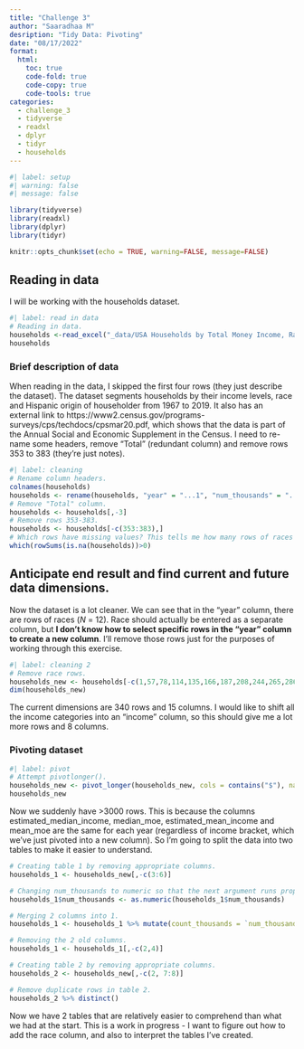 ```yaml
---
title: "Challenge 3"
author: "Saaradhaa M"
desription: "Tidy Data: Pivoting"
date: "08/17/2022"
format:
  html:
    toc: true
    code-fold: true
    code-copy: true
    code-tools: true
categories:
  - challenge_3
  - tidyverse
  - readxl
  - dplyr
  - tidyr
  - households
---
```


```r
#| label: setup
#| warning: false
#| message: false

library(tidyverse)
library(readxl)
library(dplyr)
library(tidyr)

knitr::opts_chunk$set(echo = TRUE, warning=FALSE, message=FALSE)
```

## Reading in data

I will be working with the households dataset.

```r
#| label: read in data
# Reading in data.
households <-read_excel("_data/USA Households by Total Money Income, Race, and Hispanic Origin of Householder 1967 to 2019.xlsx", skip=4)
households
```

### Brief description of data

When reading in the data, I skipped the first four rows (they just describe the dataset). The dataset segments households by their income levels, race and Hispanic origin of householder from 1967 to 2019. It also has an external link to https://www2.census.gov/programs-surveys/cps/techdocs/cpsmar20.pdf, which shows that the data is part of the Annual Social and Economic Supplement in the Census. I need to re-name some headers, remove "Total" (redundant column) and remove rows 353 to 383 (they're just notes).

```r
#| label: cleaning
# Rename column headers.
colnames(households)
households <- rename(households, "year" = "...1", "num_thousands" = "...2", "estimated_median_income" = "Estimate...13", "median_moe" = "Margin of error1 (±)...14", "estimated_mean_income" = "Estimate...15", "mean_moe" = "Margin of error1 (±)...16")
# Remove "Total" column.
households <- households[,-3]
# Remove rows 353-383.
households <- households[-c(353:383),]
# Which rows have missing values? This tells me how many rows of races there are.
which(rowSums(is.na(households))>0)
```

## Anticipate end result and find current and future data dimensions.

Now the dataset is a lot cleaner. We can see that in the "year" column, there are rows of races (*N* = 12). Race should actually be entered as a separate column, but **I don't know how to select specific rows in the "year" column to create a new column**. I'll remove those rows just for the purposes of working through this exercise.

```r
#| label: cleaning 2
# Remove race rows.
households_new <- households[-c(1,57,78,114,135,166,187,208,244,265,286,302),]
dim(households_new)
```

The current dimensions are 340 rows and 15 columns. I would like to shift all the income categories into an "income" column, so this should give me a lot more rows and 8 columns.

### Pivoting dataset

```r
#| label: pivot
# Attempt pivotlonger().
households_new <- pivot_longer(households_new, cols = contains("$"), names_to = "income", values_to = "proportion")
households_new
```

Now we suddenly have \>3000 rows. This is because the columns estimated_median_income, median_moe, estimated_mean_income and mean_moe are the same for each year (regardless of income bracket, which we've just pivoted into a new column). So I'm going to split the data into two tables to make it easier to understand.

```r
# Creating table 1 by removing appropriate columns.
households_1 <- households_new[,-c(3:6)]

# Changing num_thousands to numeric so that the next argument runs properly.
households_1$num_thousands <- as.numeric(households_1$num_thousands)

# Merging 2 columns into 1.
households_1 <- households_1 %>% mutate(count_thousands = `num_thousands`*(`proportion`/100))

# Removing the 2 old columns.
households_1 <- households_1[,-c(2,4)]
```

```r
# Creating table 2 by removing appropriate columns.
households_2 <- households_new[,-c(2, 7:8)]

# Remove duplicate rows in table 2.
households_2 %>% distinct()
```

Now we have 2 tables that are relatively easier to comprehend than what we had at the start. This is a work in progress - I want to figure out how to add the race column, and also to interpret the tables I've created.

